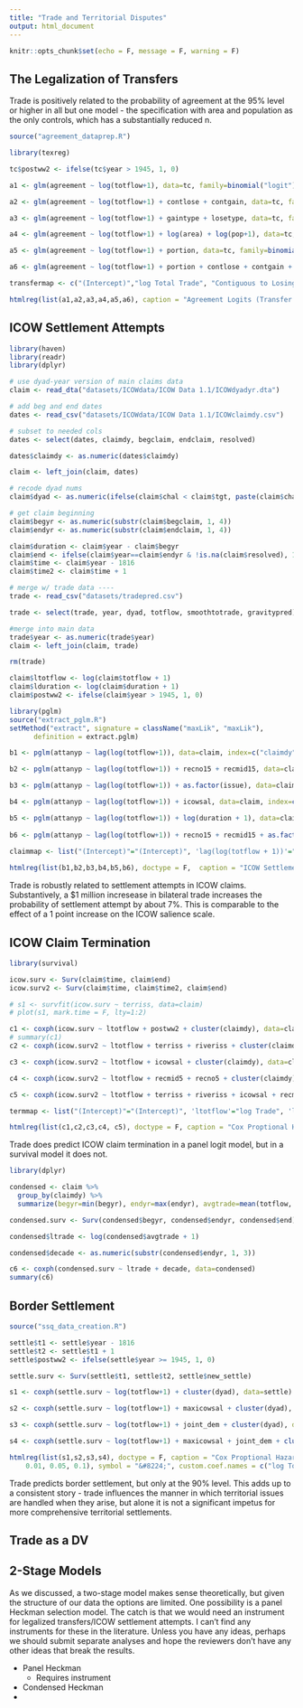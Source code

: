 ```yaml
---
title: "Trade and Territorial Disputes"
output: html_document
---
```


```r
knitr::opts_chunk$set(echo = F, message = F, warning = F)
```

## The Legalization of Transfers

Trade is positively related to the probability of agreement at the 95% level or higher in all but one model - the specification with area and population as the only controls, which has a substantially reduced n.

```r
source("agreement_dataprep.R")
```

```r
library(texreg)

tc$postww2 <- ifelse(tc$year > 1945, 1, 0)

a1 <- glm(agreement ~ log(totflow+1), data=tc, family=binomial("logit"))

a2 <- glm(agreement ~ log(totflow+1) + contlose + contgain, data=tc, family=binomial("logit"))

a3 <- glm(agreement ~ log(totflow+1) + gaintype + losetype, data=tc, family=binomial("logit"))

a4 <- glm(agreement ~ log(totflow+1) + log(area) + log(pop+1), data=tc, family=binomial("logit"))

a5 <- glm(agreement ~ log(totflow+1) + portion, data=tc, family=binomial("logit"))

a6 <- glm(agreement ~ log(totflow+1) + portion + contlose + contgain + gaintype + losetype + log(area) + log(pop+1) + postww2, data=tc, family=binomial("logit"))

transfermap <- c("(Intercept)","log Total Trade", "Contiguous to Losing", "Contiguous to Gaining", "Gaining Homeland", "Losing Homeland", "log Area", "log Population", "Portion", "Post-WWII")

htmlreg(list(a1,a2,a3,a4,a5,a6), caption = "Agreement Logits (Transfer as Unit of Analysis)", doctype = F, custom.coef.names = transfermap, star.symbol = "\\*", stars = c(0.001,  0.01, 0.05, 0.1), symbol = "&#8224;")
```


## ICOW Settlement Attempts

```r
library(haven)
library(readr)
library(dplyr)

# use dyad-year version of main claims data
claim <- read_dta("datasets/ICOWdata/ICOW Data 1.1/ICOWdyadyr.dta")

# add beg and end dates
dates <- read_csv("datasets/ICOWdata/ICOW Data 1.1/ICOWclaimdy.csv")

# subset to needed cols
dates <- select(dates, claimdy, begclaim, endclaim, resolved)

dates$claimdy <- as.numeric(dates$claimdy)

claim <- left_join(claim, dates)

# recode dyad nums
claim$dyad <- as.numeric(ifelse(claim$chal < claim$tgt, paste(claim$chal, claim$tgt, sep=""), paste(claim$tgt, claim$chal, sep="")))

# get claim beginning
claim$begyr <- as.numeric(substr(claim$begclaim, 1, 4))
claim$endyr <- as.numeric(substr(claim$endclaim, 1, 4))

claim$duration <- claim$year - claim$begyr
claim$end <- ifelse(claim$year==claim$endyr & !is.na(claim$resolved), 1, 0)
claim$time <- claim$year - 1816
claim$time2 <- claim$time + 1

# merge w/ trade data ----
trade <- read_csv("datasets/tradepred.csv")

trade <- select(trade, year, dyad, totflow, smoothtotrade, gravitypred)

#merge into main data
trade$year <- as.numeric(trade$year)
claim <- left_join(claim, trade)

rm(trade)

claim$ltotflow <- log(claim$totflow + 1)
claim$lduration <- log(claim$duration + 1)
claim$postww2 <- ifelse(claim$year > 1945, 1, 0)
```

```r
library(pglm)
source("extract_pglm.R")
setMethod("extract", signature = className("maxLik", "maxLik"), 
      definition = extract.pglm)

b1 <- pglm(attanyp ~ lag(log(totflow+1)), data=claim, index=c("claimdy","year"), model="pooling", effect="twoways", family=binomial("logit"))

b2 <- pglm(attanyp ~ lag(log(totflow+1)) + recno15 + recmid15, data=claim, index=c("claimdy","year"), model="pooling", effect="twoways", family=binomial("logit"))

b3 <- pglm(attanyp ~ lag(log(totflow+1)) + as.factor(issue), data=claim, index=c("claimdy","year"), model="pooling", effect="twoways", family=binomial("logit"))

b4 <- pglm(attanyp ~ lag(log(totflow+1)) + icowsal, data=claim, index=c("claimdy","year"), model="pooling", effect="twoways", family=binomial("logit"))

b5 <- pglm(attanyp ~ lag(log(totflow+1)) + log(duration + 1), data=claim, index=c("claimdy","year"), model="pooling", effect="twoways", family=binomial("logit"))
  
b6 <- pglm(attanyp ~ lag(log(totflow+1)) + recno15 + recmid15 + as.factor(issue) + icowsal + log(duration+1), data=claim, index=c("claimdy","year"), model="pooling", effect="twoways", family=binomial("logit"))

claimmap <- list("(Intercept)"="(Intercept)", 'lag(log(totflow + 1))'="log Total Trade", 'recno15'="Settlement Att within 15 Yrs", 'recmid15'="MID within 15 Yrs", 'as.factor(issue)2'="River Claim", 'as.factor(issue)3'="Maritime Claim", 'icowsal'="ICOW Salience", 'log(duration + 1)'="log Duration")
           
htmlreg(list(b1,b2,b3,b4,b5,b6), doctype = F,  caption = "ICOW Settlement Attempt Logits (ICOW Claim-Year as Unit of Analysis)", custom.coef.map = claimmap, star.symbol = "\\*", , stars = c(0.001, 0.01, 0.05, 0.1), symbol = "&#8224;")
```

Trade is robustly related to settlement attempts in ICOW claims. Substantively, a $1 million incresease in bilateral trade increases the probability of settlement attempt by about 7%. This is comparable to the effect of a 1 point increase on the ICOW salience scale.

## ICOW Claim Termination

```r
library(survival)

icow.surv <- Surv(claim$time, claim$end)
icow.surv2 <- Surv(claim$time, claim$time2, claim$end)

# s1 <- survfit(icow.surv ~ terriss, data=claim)
# plot(s1, mark.time = F, lty=1:2)

c1 <- coxph(icow.surv ~ ltotflow + postww2 + cluster(claimdy), data=claim, robust = T)
# summary(c1)
c2 <- coxph(icow.surv2 ~ ltotflow + terriss + riveriss + cluster(claimdy), data=claim, robust = T)

c3 <- coxph(icow.surv2 ~ ltotflow + icowsal + cluster(claimdy), data=claim, robust = T)

c4 <- coxph(icow.surv2 ~ ltotflow + recmid5 + recno5 + cluster(claimdy), data=claim, robust = T)

c5 <- coxph(icow.surv2 ~ ltotflow + terriss + riveriss + icowsal + recmid5 + recno5 + cluster(claimdy), data=claim, robust = T)

termmap <- list("(Intercept)"="(Intercept)", 'ltotflow'="log Trade", 'lag(log(totflow + 1))'="log Total Trade", 'recno15'="Settlement Att within 15 Yrs", 'recmid15'="MID within 15 Yrs", 'as.factor(issue)2'="River Claim", 'as.factor(issue)3'="Maritime Claim", 'terriss'="Territorial Issue", 'riveriss'="River Issue", 'icowsal'="ICOW Salience", 'log(duration + 1)'="log Duration","recmid5"="MID within 5 Yrs", 'recno5'="Settlement Att within 5 Yrs")

htmlreg(list(c1,c2,c3,c4, c5), doctype = F, caption = "Cox Proptional Hazard Models of ICOW Claim Termination", star.symbol = "\\*", custom.coef.map = termmap, , stars = c(0.001, 0.01, 0.05, 0.1), symbol = "&#8224;")
```

Trade does predict ICOW claim termination in a panel logit model, but in a survival model it does not. 

```r
library(dplyr)

condensed <- claim %>% 
  group_by(claimdy) %>% 
  summarize(begyr=min(begyr), endyr=max(endyr), avgtrade=mean(totflow, na.rm=T), end=max(end))

condensed.surv <- Surv(condensed$begyr, condensed$endyr, condensed$end)

condensed$ltrade <- log(condensed$avgtrade + 1)

condensed$decade <- as.numeric(substr(condensed$endyr, 1, 3))

c6 <- coxph(condensed.surv ~ ltrade + decade, data=condensed)
summary(c6)
```

## Border Settlement

```r
source("ssq_data_creation.R")
```


```r

settle$t1 <- settle$year - 1816
settle$t2 <- settle$t1 + 1
settle$postww2 <- ifelse(settle$year >= 1945, 1, 0)

settle.surv <- Surv(settle$t1, settle$t2, settle$new_settle)

s1 <- coxph(settle.surv ~ log(totflow+1) + cluster(dyad), data=settle)

s2 <- coxph(settle.surv ~ log(totflow+1) + maxicowsal + cluster(dyad), data=settle)

s3 <- coxph(settle.surv ~ log(totflow+1) + joint_dem + cluster(dyad), data=settle)

s4 <- coxph(settle.surv ~ log(totflow+1) + maxicowsal + joint_dem + cluster(dyad), data=settle)

htmlreg(list(s1,s2,s3,s4), doctype = F, caption = "Cox Proptional Hazard Models of Border Settlement", star.symbol = "\\*", stars = c(0.001, 
    0.01, 0.05, 0.1), symbol = "&#8224;", custom.coef.names = c("log Total Trade", "ICOW Salience", "Joint Democracy"))
```

Trade predicts border settlement, but only at the 90% level. This adds up to a consistent story - trade influences the manner in which territorial issues are handled when they arise, but alone it is not a significant impetus for more comprehensive territorial settlements.

## Trade as a DV




## 2-Stage Models

As we discussed, a two-stage model makes sense theoretically, but given the structure of our data the options are limited. One possibility is a panel Heckman selection model. The catch is that we would need an instrument for legalized transfers/ICOW settlement attempts. I can't find any instruments for these in the literature. Unless you have any ideas, perhaps we should submit separate analyses and hope the reviewers don't have any other ideas that break the results.

- Panel Heckman
  - Requires instrument
- Condensed Heckman
- 
